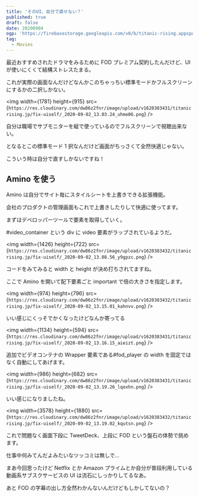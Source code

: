 ```yaml
---
title: 'そのUI、自分で直せない？'
published: true
draft: false
date: 20200904
ogp: 'https://firebasestorage.googleapis.com/v0/b/titanic-rising.appspot.com/o/animo.png?alt=media&token=ec87843e-79a0-450f-bb16-7aec6774a24a'
tag:
  - Movies
---
```


最近おすすめされたドラマをみるために FOD プレミアム契約したんだけど、UI が使いにくくて結構ストレスたまる。

これが実際の画面なんだけどなんかこのちゃっちい標準モードかフルスクリーンにするかの二択しかない。

<img
  width={1781}
  height={915}
  src={`https://res.cloudinary.com/dw86z2fnr/image/upload/v1620383431/titanicrising.jp/fix-uiself/_2020-09-02_13.03.24_uhme06.png`}
/>

自分は職場でサブモニターを縦で使っているのでフルスクリーンで視聴出来ない。

となるとこの標準モード 1 択なんだけど画面がちっさくて全然快適じゃない。

こういう時は自分で直すしかないですね！

## Amino を使う

<BookMark
  title="Amino: Live CSS Editor"
  href="https://chrome.google.com/webstore/detail/amino-live-css-editor/pbcpfbcibpcbfbmddogfhcijfpboeaaf"
/>

Amino は自分でサイト毎にスタイルシートを上書きできる拡張機能。

会社のプロダクトの管理画面もこれで上書きしたりして快適に使ってます。

まずはデベロッパーツールで要素を取得していく。

#video_container という div に video 要素がラップされているようだ。

<img
  width={1426}
  height={722}
  src={`https://res.cloudinary.com/dw86z2fnr/image/upload/v1620383432/titanicrising.jp/fix-uiself/_2020-09-02_13.08.56_y9gpzc.png`}
/>

コードをみてみると width と height が決め打ちされてますね。

ここで Amino を開いて配下要素ごと important で倍の大きさを指定します。

<img
  width={974}
  height={796}
  src={`https://res.cloudinary.com/dw86z2fnr/image/upload/v1620383432/titanicrising.jp/fix-uiself/_2020-09-02_13.15.01_kahnvv.png`}
/>

いい感じにくっそでかくなったけどなんか寄ってる

<img
  width={1134}
  height={594}
  src={`https://res.cloudinary.com/dw86z2fnr/image/upload/v1620383431/titanicrising.jp/fix-uiself/_2020-09-02_13.16.15_aieizt.png`}
/>

追加でビデオコンテナの Wrapper 要素である#fod_player の width を固定ではなく自動にしてあげます。

<img
  width={986}
  height={682}
  src={`https://res.cloudinary.com/dw86z2fnr/image/upload/v1620383431/titanicrising.jp/fix-uiself/_2020-09-02_13.19.26_lqoxhn.png`}
/>

いい感じになりましたね。

<img
  width={3578}
  height={1880}
  src={`https://res.cloudinary.com/dw86z2fnr/image/upload/v1620383432/titanicrising.jp/fix-uiself/_2020-09-02_13.19.02_kqutsn.png`}
/>

これで問題なく画面下段に TweetDeck、上段に FOD という盤石の体勢で挑めます。

仕事中何みてんだよみたいなツッコミは無しで…

まあ今回思ったけど Netflix とか Amazon プライムとか自分が普段利用している動画系サブスクサービスの UI は流石にしっかりしてるなあ。

あと FOD の字幕の出し方全然わかんないんだけどもしかしてないの？
